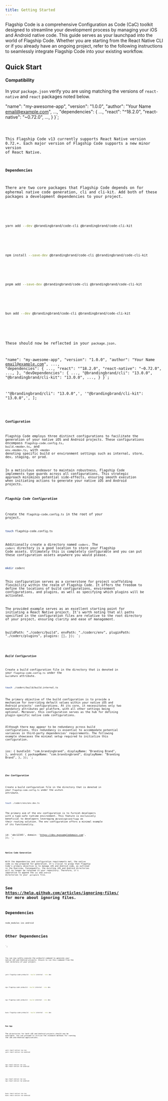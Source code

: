 ```yaml
---
title: Getting Started
---
```


Flagship Code is a comprehensive Configuration as Code (CaC) toolkit designed to streamline your development process by managing your iOS and Android native code. This guide serves as your launchpad into the world of Flagship Code. Whether you are starting from the React Native CLI or if you already have an ongoing project, refer to the following instructions to seamlessly integrate Flagship Code into your existing workflow.

## Quick Start

#### Compatibility

In your `package.json` verify you are using matching the versions of `react-native` and `react` packages noted below.



  "name": "my-awesome-app",
  "version": "1.0.0",
  "author": "Your Name <email@example.com>",
  ...,
  "dependencies": {
    ...,
    "react": "^18.2.0",
    "react-native": "~0.72.0",
    ...,
  }
}`;


<Code code={code} lang="json" title={title} mark={mark} />

This Flagship Code v13 currently supports React Native version 0.72.+. Each major version of Flagship Code supports a new minor version of React Native.

#### Dependencies

There are two core packages that Flagship Code depends on for ephermal native code generation, cli and cli-kit. Add both of these packages a development dependencies to your project.


<Tabs>
<TabItem label="yarn">

```sh
yarn add --dev @brandingbrand/code-cli @brandingbrand/code-cli-kit
```

</TabItem>
<TabItem label="npm">

```sh
npm install --save-dev @brandingbrand/code-cli @brandingbrand/code-cli-kit
```

</TabItem>
<TabItem label="pnpm">

```sh
pnpm add --save-dev @brandingbrand/code-cli @brandingbrand/code-cli-kit
```

</TabItem>
<TabItem label="bun">

```sh
bun add --dev @brandingbrand/code-cli @brandingbrand/code-cli-kit
```

</TabItem>
</Tabs>

These should now be reflected in your `package.json`.


  "name": "my-awesome-app",
  "version": "1.0.0",
  "author": "Your Name <email@example.com>",
  ...,
  "dependencies": {
    ...,
    "react": "^18.2.0",
    "react-native": "~0.72.0",
    ...,
  },
  "devDependencies": {
    ...,
    "@brandingbrand/cli": "13.0.0",
    "@brandingbrand/cli-kit": "13.0.0",
    ...,
  }
}`;

  '"@brandingbrand/cli": "13.0.0",',
  '"@brandingbrand/cli-kit": "13.0.0",',
];

<Code code={codeDep} lang="json" title={titleDep} mark={markDep} />

#### Configuration

Flagship Code employs three distinct configurations to facilitate the generation of your native iOS and Android projects. These configurations encompass `flagship-code.config.ts`, `build.<mode>.ts`, and `env.<mode>.ts`, with `<mode>` denoting specific build or environment settings such as internal, store, dev, staging, or prod.

In a meticulous endeavor to maintain robustness, Flagship Code implements type guards across all configurations. This strategic approach minimizes potential side-effects, ensuring smooth execution when initiating actions to generate your native iOS and Android projects.

##### Flagship Code Configuration

Create the `flagship-code.config.ts` in the root of your project.

```sh
touch flagship-code.config.ts
```

Additionally create a directory named `coderc`. The `coderc` directory is a good location to store your Flagship Code assets. Ultimately this is completely configurable and you can put these configuration assets anywhere you would please.

```sh
mkdir coderc
```

This configuration serves as a cornerstone for project scaffolding flexibility within the realm of Flagship Code. It offers the freedom to define the locations of build configurations, environment configurations, and plugins, as well as specifying which plugins will be activated.

The provided example serves as an excellent starting point for initiating a React Native project. It's worth noting that all paths specified in the configuration files are relative to the root directory of your project, ensuring clarity and ease of management.



  buildPath: "./coderc/build",
  envPath: "./coderc/env",
  pluginPath: "./coderc/plugins",
  plugins: [],
});
`;

<Code code={codeFSC} lang="ts" title={titleFSC} />

##### Build Configuration

Create a build configuration file in the directory that is denoted in your `flagship-code.config.ts` under the `buildPath` attribute.

```sh
touch ./coderc/build/build.internal.ts
```

The primary objective of the build configuration is to provide a mechanism for overriding default values within your native iOS and Android projects' configurations. At its core, it necessitates only two mandatory attributes per platform, with all other settings being optional. Moreover, this configuration serves as the hub for defining plugin-specific native code configurations.

Although there may appear to be redundancy across build configurations, this redundancy is essential to accommodate potential variances in third-party dependencies' requirements. The following example showcases the minimal setup required to initialize this configuration.



  ios: {
    bundleId: "com.brandingbrand",
    displayName: "Branding Brand",
  },
  android: {
    packageName: "com.brandingbrand",
    displayName: "Branding Brand",
  },
});
`;

<Code code={codeBuild} lang="ts" title={titleBuild} />

##### Env Configuration

Create a build configuration file in the directory that is denoted in your `flagship-code.config.ts` under the `envPath` attribute.

```sh
touch ./coderc/env/env.dev.ts
```

The primary aim of the env configuration is to furnish developers with a type-safe runtime environment. This feature is exclusively beneficial to developers leveraging `@brandingbrand/fsapp` as their routing solution. The env configuration offers a minimal example of its functionality.



  id: 'abc12345',
  domain: 'https://dev.myexampledomain.com',
});
`;

<Code code={codeEnv} lang="ts" title={titleEnv} />

#### Native Code Generation

With the dependencies and configuration requirements met, the native code is now prepared for generation. It's crucial to grasp that Flagship Code's primary objective is to manage iOS and Android code, as outlined in the Overview. Consequently, the existing iOS and Android directories will no longer be retained in your repository. Therefore, it's imperative to append the `ios` and `android` directories to your `.gitignore` file.


# See https://help.github.com/articles/ignoring-files/ for more about ignoring files.

# Dependencies

node_modules
ios
android

# Other Dependencies

`;


<Code
  code={codeGitignore}
  lang="ts"
  title={titleGitignore}
  mark={markGitignore}
/>

You can now safely execute the prebuild command to generate your native iOS and Android projects. Ensure to run this command from the root directory of your project.

<Tabs>
<TabItem label="yarn">

```sh
yarn flagship-code prebuild --build internal --env dev
```

</TabItem>
<TabItem label="npm">

```sh
npx flagship-code prebuild --build internal --env dev
```

</TabItem>
<TabItem label="pnpm">

```sh
npx flagship-code prebuild --build internal --env dev
```

</TabItem>
<TabItem label="bun">

```sh
bunx flagship-code prebuild --build internal --env dev
```

</TabItem>
</Tabs>

#### Run App

The directories for both iOS and Android projects should now be available. You can proceed to utilize the standard methods for running the iOS and Android applications.

<Tabs>
<TabItem label="yarn">

```sh
yarn react-native run-ios
yarn react-native run-android
```

</TabItem>
<TabItem label="npm">

```sh
npx react-native run-ios
npx react-native run-android
```

</TabItem>
<TabItem label="pnpm">

```sh
npx react-native run-ios
npx react-native run-android
```

</TabItem>
<TabItem label="bun">

```sh
bunx react-native run-ios
bunx react-native run-android
```

</TabItem>
</Tabs>
